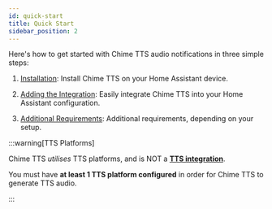 ```yaml
---
id: quick-start
title: Quick Start
sidebar_position: 2
---
```


Here's how to get started with Chime TTS audio notifications in three simple steps:

1. [Installation](./installing-chime-tts): Install Chime TTS on your Home Assistant device.

2. [Adding the Integration](./adding-the-integration): Easily integrate Chime TTS into your Home Assistant configuration.

3. [Additional Requirements](./additional-requirements): Additional requirements, depending on your setup.

:::warning[TTS Platforms]

Chime TTS _utilises_ TTS platforms, and is NOT a **[TTS integration](https://www.home-assistant.io/integrations/#text-to-speech)**.

You must have **at least 1 TTS platform configured** in order for Chime TTS to generate TTS audio.

:::
